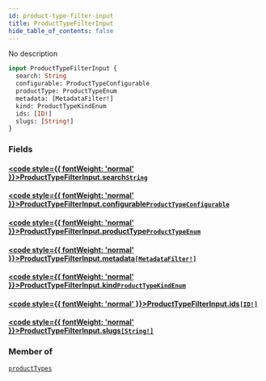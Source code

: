```yaml
---
id: product-type-filter-input
title: ProductTypeFilterInput
hide_table_of_contents: false
---
```








No description

```graphql
input ProductTypeFilterInput {
  search: String
  configurable: ProductTypeConfigurable
  productType: ProductTypeEnum
  metadata: [MetadataFilter!]
  kind: ProductTypeKindEnum
  ids: [ID!]
  slugs: [String!]
}
```


### Fields

#### [<code style={{ fontWeight: 'normal' }}>ProductTypeFilterInput.<b>search</b></code>](#)<Bullet />[`String`](../../../developer/api-reference/scalars/string) <Badge class="secondary" text="scalar"/>
> 
> 

#### [<code style={{ fontWeight: 'normal' }}>ProductTypeFilterInput.<b>configurable</b></code>](#)<Bullet />[`ProductTypeConfigurable`](../../../developer/api-reference/enums/product-type-configurable) <Badge class="secondary" text="enum"/>
> 
> 

#### [<code style={{ fontWeight: 'normal' }}>ProductTypeFilterInput.<b>productType</b></code>](#)<Bullet />[`ProductTypeEnum`](../../../developer/api-reference/enums/product-type-enum) <Badge class="secondary" text="enum"/>
> 
> 

#### [<code style={{ fontWeight: 'normal' }}>ProductTypeFilterInput.<b>metadata</b></code>](#)<Bullet />[`[MetadataFilter!]`](../../../developer/api-reference/inputs/metadata-filter) <Badge class="secondary" text="list"/> <Badge class="secondary" text="input"/>
> 
> 

#### [<code style={{ fontWeight: 'normal' }}>ProductTypeFilterInput.<b>kind</b></code>](#)<Bullet />[`ProductTypeKindEnum`](../../../developer/api-reference/enums/product-type-kind-enum) <Badge class="secondary" text="enum"/>
> 
> 

#### [<code style={{ fontWeight: 'normal' }}>ProductTypeFilterInput.<b>ids</b></code>](#)<Bullet />[`[ID!]`](../../../developer/api-reference/scalars/id) <Badge class="secondary" text="list"/> <Badge class="secondary" text="scalar"/>
> 
> 

#### [<code style={{ fontWeight: 'normal' }}>ProductTypeFilterInput.<b>slugs</b></code>](#)<Bullet />[`[String!]`](../../../developer/api-reference/scalars/string) <Badge class="secondary" text="list"/> <Badge class="secondary" text="scalar"/>
> 
> 



### Member of

[`productTypes`](../../../developer/api-reference/queries/product-types)  <Badge class="secondary" text="query"/>



